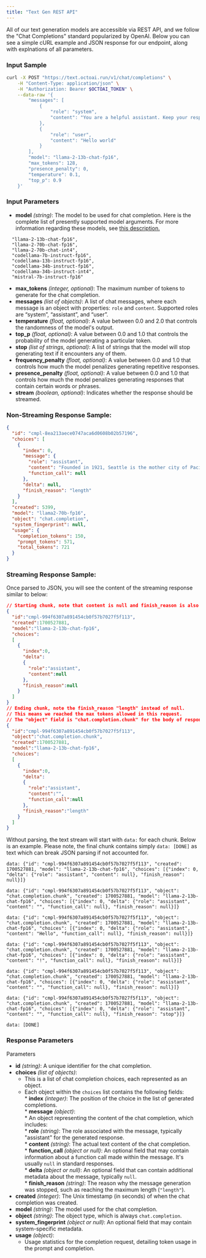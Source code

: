 ```yaml
---
title: "Text Gen REST API"
---
```


All of our text generation models are accessible via REST API, and we follow the "Chat Completions" standard popularized by OpenAI. Below you can see a simple cURL example and JSON response for our endpoint, along with explnations of all parameters.

### Input Sample

```bash cURL
curl -X POST "https://text.octoai.run/v1/chat/completions" \
    -H "Content-Type: application/json" \
    -H "Authorization: Bearer $OCTOAI_TOKEN" \
    --data-raw '{
        "messages": [
            {
                "role": "system",
                "content": "You are a helpful assistant. Keep your responses limited to one short paragraph if possible."
            },
            {
                "role": "user",
                "content": "Hello world"
            }
        ],
        "model": "llama-2-13b-chat-fp16",
        "max_tokens": 128,
        "presence_penalty": 0,
        "temperature": 0.1,
        "top_p": 0.9
    }'
```

### Input Parameters

* **model** _(string)_: The model to be used for chat completion. Here is the complete list of presently supported model arguments. For more information regarding these models, see [this description.](/docs/getting-started-with-our-textgen-solution#self-service-models)

```
  "llama-2-13b-chat-fp16",
  "llama-2-70b-chat-fp16",
  "llama-2-70b-chat-int4",
  "codellama-7b-instruct-fp16",
  "codellama-13b-instruct-fp16",
  "codellama-34b-instruct-fp16",
  "codellama-34b-instruct-int4",
  "mistral-7b-instruct-fp16"
```

* **max\_tokens** _(integer, optional)_: The maximum number of tokens to generate for the chat completion.
* **messages** _(list of objects)_: A list of chat messages, where each message is an object with properties: `role` and `content`. Supported roles are “system”, “assistant”, and “user”.
* **temperature** _(float, optional)_: A value between 0.0 and 2.0 that controls the randomness of the model's output.
* **top\_p** _(float, optional)_: A value between 0.0 and 1.0 that controls the probability of the model generating a particular token.
* **stop** _(list of strings, optional)_: A list of strings that the model will stop generating text if it encounters any of them.
* **frequency\_penalty** _(float, optional)_: A value between 0.0 and 1.0 that controls how much the model penalizes generating repetitive responses.
* **presence\_penalty** _(float, optional)_: A value between 0.0 and 1.0 that controls how much the model penalizes generating responses that contain certain words or phrases.
* **stream** _(boolean, optional)_: Indicates whether the response should be streamed.

### Non-Streaming Response Sample:

```JSON JSON
{
  "id": "cmpl-8ea213aece0747aca6d0608b02b57196",
  "choices": [
    {
      "index": 0,
      "message": {
        "role": "assistant",
        "content": "Founded in 1921, Seattle is the mother city of Pacific Northwest. Seattle is the densely populated second-largest city in the state of Washington along with Portland. A small city at heart, Seattle has transformed itself from a small manufacturing town to the contemporary Pacific Northwest hub to its east. The city's charm and frequent unpredictability draw tourists and residents alike. Here are my favorite things about Seattle.\n* Seattle has a low crime rate and high quality of life.\n* Seattle has rich history which included the building of the first Pacific Northwest harbor and the development of the Puget Sound irrigation system. Seattle is also home to legendary firm Boeing.\n",
        "function_call": null
      },
      "delta": null,
      "finish_reason": "length"
    }
  ],
  "created": 5399,
  "model": "llama2-70b-fp16",
  "object": "chat.completion",
  "system_fingerprint": null,
  "usage": {
    "completion_tokens": 150,
    "prompt_tokens": 571,
    "total_tokens": 721
  }
}
```

### Streaming Response Sample:

Once parsed to JSON, you will see the content of the streaming response similar to below:

```JSON JSON
// Starting chunk, note that content is null and finish_reason is also null.
{
  "id":"cmpl-994f6307a891454cb0f57b7027f5f113",
  "created":1700527881,
  "model":"llama-2-13b-chat-fp16",
  "choices":
  [
    {
      "index":0,
      "delta":
      {
        "role":"assistant",
        "content":null
      },
      "finish_reason":null
    }
  ]
}
// Ending chunk, note the finish_reason "length" instead of null.
// This means we reached the max tokens allowed in this request.
// The "object" field is "chat.completion.chunk" for the body of responses.
{
  "id":"cmpl-994f6307a891454cb0f57b7027f5f113",
  "object":"chat.completion.chunk",
  "created":1700527881,
  "model":"llama-2-13b-chat-fp16",
  "choices":
  [
    {
      "index":0,
      "delta":
      {
        "role":"assistant",
        "content":"",
        "function_call":null
      },
      "finish_reason":"length"
    }
  ]
}
```

Without parsing, the text stream will start with `data:` for each chunk. Below is an example. Please note, the final chunk contains simply `data: [DONE]` as text which can break JSON parsing if not accounted for.

```
data: {"id": "cmpl-994f6307a891454cb0f57b7027f5f113", "created": 1700527881, "model": "llama-2-13b-chat-fp16", "choices": [{"index": 0, "delta": {"role": "assistant", "content": null}, "finish_reason": null}]}

data: {"id": "cmpl-994f6307a891454cb0f57b7027f5f113", "object": "chat.completion.chunk", "created": 1700527881, "model": "llama-2-13b-chat-fp16", "choices": [{"index": 0, "delta": {"role": "assistant", "content": "", "function_call": null}, "finish_reason": null}]}

data: {"id": "cmpl-994f6307a891454cb0f57b7027f5f113", "object": "chat.completion.chunk", "created": 1700527881, "model": "llama-2-13b-chat-fp16", "choices": [{"index": 0, "delta": {"role": "assistant", "content": "Hello", "function_call": null}, "finish_reason": null}]}

data: {"id": "cmpl-994f6307a891454cb0f57b7027f5f113", "object": "chat.completion.chunk", "created": 1700527881, "model": "llama-2-13b-chat-fp16", "choices": [{"index": 0, "delta": {"role": "assistant", "content": "!", "function_call": null}, "finish_reason": null}]}

data: {"id": "cmpl-994f6307a891454cb0f57b7027f5f113", "object": "chat.completion.chunk", "created": 1700527881, "model": "llama-2-13b-chat-fp16", "choices": [{"index": 0, "delta": {"role": "assistant", "content": "", "function_call": null}, "finish_reason": null}]}

data: {"id": "cmpl-994f6307a891454cb0f57b7027f5f113", "object": "chat.completion.chunk", "created": 1700527881, "model": "llama-2-13b-chat-fp16", "choices": [{"index": 0, "delta": {"role": "assistant", "content": "", "function_call": null}, "finish_reason": "stop"}]}

data: [DONE]

```

### Response Parameters

Parameters

* **id** _(string)_: A unique identifier for the chat completion.
* **choices** _(list of objects)_:  
   * This is a list of chat completion choices, each represented as an object.  
   * Each object within the `choices` list contains the following fields:  
         * **index** _(integer)_: The position of the choice in the list of generated completions.  
         * **message** _(object)_:  
                  * An object representing the content of the chat completion, which includes:  
                              * **role** _(string)_: The role associated with the message, typically "assistant" for the generated response.  
                              * **content** _(string)_: The actual text content of the chat completion.  
                              * **function\_call** _(object or null)_: An optional field that may contain information about a function call made within the message. It's usually `null` in standard responses.  
         * **delta** _(object or null)_: An optional field that can contain additional metadata about the message, typically `null`.  
         * **finish\_reason** _(string)_: The reason why the message generation was stopped, such as reaching the maximum length (`"length"`).
* **created** _(integer)_: The Unix timestamp (in seconds) of when the chat completion was created.
* **model** _(string)_: The model used for the chat completion.
* **object** _(string)_: The object type, which is always `chat.completion`.
* **system\_fingerprint** _(object or null)_: An optional field that may contain system-specific metadata.
* **usage** _(object)_:  
   * Usage statistics for the completion request, detailing token usage in the prompt and completion.